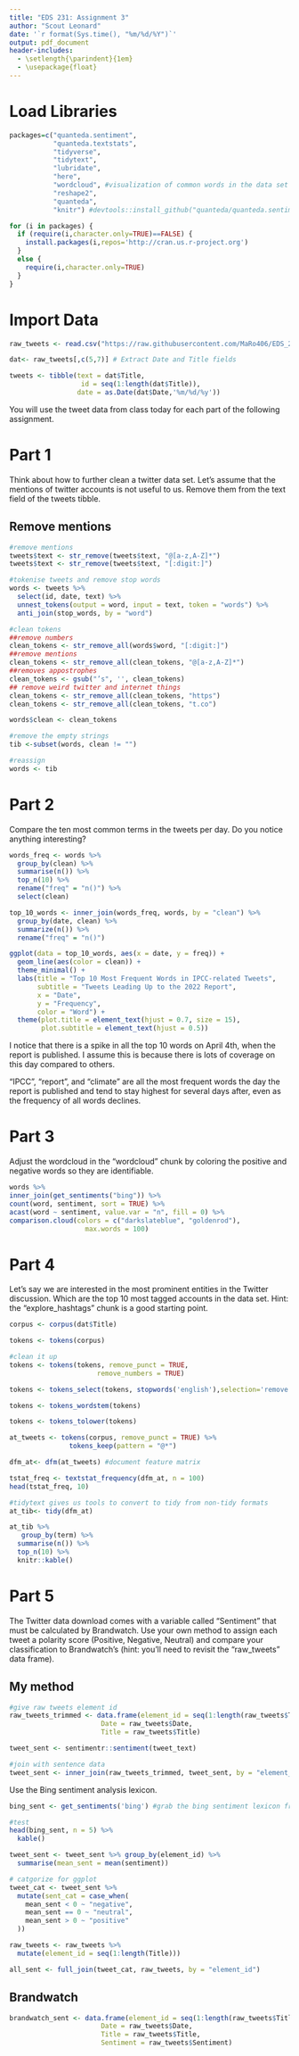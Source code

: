 ```yaml
---
title: "EDS 231: Assignment 3"
author: "Scout Leonard"
date: '`r format(Sys.time(), "%m/%d/%Y")`'
output: pdf_document
header-includes:
  - \setlength{\parindent}{1em}
  - \usepackage{float}
---
```


# Load Libraries

```r
packages=c("quanteda.sentiment",
           "quanteda.textstats",
           "tidyverse",
           "tidytext",
           "lubridate",
           "here",
           "wordcloud", #visualization of common words in the data set
           "reshape2",
           "quanteda",
           "knitr") #devtools::install_github("quanteda/quanteda.sentiment") #not available currently through CRAN

for (i in packages) {
  if (require(i,character.only=TRUE)==FALSE) {
    install.packages(i,repos='http://cran.us.r-project.org')
  }
  else {
    require(i,character.only=TRUE)
  }
}
```

# Import Data

```r
raw_tweets <- read.csv("https://raw.githubusercontent.com/MaRo406/EDS_231-text-sentiment/main/dat/IPCC_tweets_April1-10_sample.csv", header=TRUE) %>% 

dat<- raw_tweets[,c(5,7)] # Extract Date and Title fields

tweets <- tibble(text = dat$Title,
                  id = seq(1:length(dat$Title)),
                 date = as.Date(dat$Date,'%m/%d/%y'))
```

\newpage

You will use the tweet data from class today for each part of the following assignment.

# Part 1

Think about how to further clean a twitter data set. Let's assume that the mentions of twitter accounts is not useful to us. Remove them from the text field of the tweets tibble.

## Remove mentions

```r
#remove mentions
tweets$text <- str_remove(tweets$text, "@[a-z,A-Z]*")
tweets$text <- str_remove(tweets$text, "[:digit:]")

#tokenise tweets and remove stop words
words <- tweets %>%
  select(id, date, text) %>%
  unnest_tokens(output = word, input = text, token = "words") %>%
  anti_join(stop_words, by = "word")

#clean tokens
##remove numbers
clean_tokens <- str_remove_all(words$word, "[:digit:]")
##remove mentions
clean_tokens <- str_remove_all(clean_tokens, "@[a-z,A-Z]*")
##removes appostrophes
clean_tokens <- gsub("’s", '', clean_tokens)
## remove weird twitter and internet things
clean_tokens <- str_remove_all(clean_tokens, "https")
clean_tokens <- str_remove_all(clean_tokens, "t.co")

words$clean <- clean_tokens

#remove the empty strings
tib <-subset(words, clean != "")

#reassign
words <- tib
```

\newpage

# Part 2

Compare the ten most common terms in the tweets per day.  Do you notice anything interesting?

```r
words_freq <- words %>% 
  group_by(clean) %>% 
  summarise(n()) %>% 
  top_n(10) %>% 
  rename("freq" = "n()") %>% 
  select(clean)

top_10_words <- inner_join(words_freq, words, by = "clean") %>% 
  group_by(date, clean) %>% 
  summarize(n()) %>% 
  rename("freq" = "n()")
```

```r
ggplot(data = top_10_words, aes(x = date, y = freq)) +
  geom_line(aes(color = clean)) +
  theme_minimal() +
  labs(title = "Top 10 Most Frequent Words in IPCC-related Tweets",
       subtitle = "Tweets Leading Up to the 2022 Report",
       x = "Date",
       y = "Frequency",
       color = "Word") +
  theme(plot.title = element_text(hjust = 0.7, size = 15),
        plot.subtitle = element_text(hjust = 0.5))
```

I notice that there is a spike in all the top 10 words on April 4th, when the report is published. I assume this is because there is lots of coverage on this day compared to others. 

"IPCC", "report", and "climate" are all the most frequent words the day the report is published and tend to stay highest for several days after, even as the frequency of all words declines. 

\newpage

# Part 3

Adjust the wordcloud in the "wordcloud" chunk by coloring the positive and negative words so they are identifiable.

```r
words %>%
inner_join(get_sentiments("bing")) %>%
count(word, sentiment, sort = TRUE) %>%
acast(word ~ sentiment, value.var = "n", fill = 0) %>%
comparison.cloud(colors = c("darkslateblue", "goldenrod"),
                   max.words = 100)
```

\newpage

# Part 4

Let's say we are interested in the most prominent entities in the Twitter discussion.  Which are the top 10 most tagged accounts in the data set. Hint: the "explore_hashtags" chunk is a good starting point.

```r
corpus <- corpus(dat$Title)

tokens <- tokens(corpus)

#clean it up
tokens <- tokens(tokens, remove_punct = TRUE,
                      remove_numbers = TRUE)

tokens <- tokens_select(tokens, stopwords('english'),selection='remove') #stopwords lexicon built in to quanteda

tokens <- tokens_wordstem(tokens) 

tokens <- tokens_tolower(tokens)

at_tweets <- tokens(corpus, remove_punct = TRUE) %>% 
               tokens_keep(pattern = "@*")

dfm_at<- dfm(at_tweets) #document feature matrix

tstat_freq <- textstat_frequency(dfm_at, n = 100)
head(tstat_freq, 10)

#tidytext gives us tools to convert to tidy from non-tidy formats
at_tib<- tidy(dfm_at)

at_tib %>%
   group_by(term) %>% 
  summarise(n()) %>% 
  top_n(10) %>% 
  knitr::kable()
```

\newpage

# Part 5

The Twitter data download comes with a variable called "Sentiment" that must be calculated by Brandwatch.  Use your own method to assign each tweet a polarity score (Positive, Negative, Neutral) and compare your classification to Brandwatch's (hint: you'll need to revisit the "raw_tweets" data frame).   

## My method 

```r
#give raw tweets element id
raw_tweets_trimmed <- data.frame(element_id = seq(1:length(raw_tweets$Title)), 
                       Date = raw_tweets$Date, 
                       Title = raw_tweets$Title)

tweet_sent <- sentimentr::sentiment(tweet_text)

#join with sentence data
tweet_sent <- inner_join(raw_tweets_trimmed, tweet_sent, by = "element_id")
```

Use the Bing sentiment analysis lexicon.

```r
bing_sent <- get_sentiments('bing') #grab the bing sentiment lexicon from tidytext

#test
head(bing_sent, n = 5) %>% 
  kable()
```

```r
tweet_sent <- tweet_sent %>% group_by(element_id) %>% 
  summarise(mean_sent = mean(sentiment))

# catgorize for ggplot
tweet_cat <- tweet_sent %>%  
  mutate(sent_cat = case_when(
    mean_sent < 0 ~ "negative",
    mean_sent == 0 ~ "neutral",
    mean_sent > 0 ~ "positive"
  )) 

raw_tweets <- raw_tweets %>% 
  mutate(element_id = seq(1:length(Title)))

all_sent <- full_join(tweet_cat, raw_tweets, by = "element_id")
```

## Brandwatch

```r
brandwatch_sent <- data.frame(element_id = seq(1:length(raw_tweets$Title)), 
                       Date = raw_tweets$Date, 
                       Title = raw_tweets$Title,
                       Sentiment = raw_tweets$Sentiment)


```

